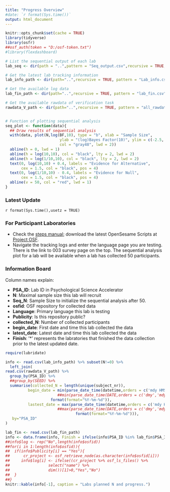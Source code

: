 ```yaml
---
title: "Progress Overview"
#date: `r format(Sys.time())`
output: html_document
---
```

```r
knitr::opts_chunk$set(cache = TRUE)
library(tidyverse)
library(osfr)
##osf_auth(token = "D:/osf-token.txt")
#library(flexdashboard)

# List the sequential output of each lab
lab_seq <- dir(path = "..",pattern = "Seq_output.csv",recursive = TRUE,full.names = TRUE)

# Get the latest lab tracking information
lab_info_path <- dir(path="..",recursive = TRUE, pattern = "Lab_info.csv", full.names = TRUE)

# Get the available log data
lab_fin_path <- dir(path="..",recursive = TRUE, pattern = "lab_fin.csv", full.names = TRUE)

# Get the available rawdata of verification task
rawdata_V_path <- dir(path="..",recursive = TRUE, pattern = "all_rawdata_SP_V.csv", full.names = TRUE)


# Function of plotting sequential analysis
seq_plot <- function(data){
  ## Draw results of sequential analysis
  with(data, plot(N,log(BF,10), type = "b", xlab = "Sample Size", 
                        ylab = "(log)Bayes Factor(10)", ylim = c(-2.5, 2.5), pch = 19, 
                        col = "gray48", lwd = 2))
  abline(h = 0, lwd = 1)
  abline(h = log(10,10), col = "black", lty = 2, lwd = 2)
  abline(h = log(1/10,10), col = "black", lty = 2, lwd = 2)
  text(0, log(10,10) + 0.4, labels = "Evidence for Alternative", 
       cex = 1.5, col = "black", pos = 4)
  text(0, log(1/10,10) - 0.4, labels = "Evidence for Null", 
       cex = 1.5, col = "black", pos = 4)
  abline(v = 50, col = "red", lwd = 1)
}

```

### Latest Update
`r format(Sys.time(),usetz = TRUE)`

### For Participant Laboratories
- Check the [steps manual](https://docs.google.com/document/d/1XFj9qQT500lAEe3fjGNab6TTU_lgUWTiWWSh8oF3jGE/edit?usp=sharing); download the latest OpenSesame Scripts at [Project OSF](https://osf.io/e428p/).
- Navigate the tracking logs and enter the language page you are testing. There is the link to 003 survey page on the top. The sequential analysis plot for a lab will be available when a lab has collected 50 participants.

### Information Board

Column names explain:

- **PSA_ID**: Lab ID in Psychological Science Accelerator
- **N**: Maximal sample size this lab will recruit
- **Seq_N**: Sample Size to initialize the sequential analysis after 50.
- **osfid**: OSF repository for collected data
- **Language**: Primary language this lab is testing
- **Publicity**: Is this repository public?
- **collected_N**: Number of collected participants
- **begin_date**: First date and time this lab collected the data
- **latest_date**: Latest date and time this lab collected the data
- **Finish**: '*' represents the labratories that finished the data collection prior to the latest updated date.
<!---
- **log**: Is Lab log available?
--->

```r
require(lubridate)

info <- read.csv(lab_info_path) %>% subset(N!=0) %>% 
  left_join(
read.csv(rawdata_V_path) %>% 
  group_by(PSA_ID) %>% 
  ##group_by(SEED) %>%
  summarise(collected_N = length(unique(subject_nr)), 
          begin_date = min(parse_date_time(datetime,orders = c('mdy HMS','b d HMS Y','ymd')) %>%
                       ##min(parse_date_time(DATE,orders = c('dmy','mdy','ymd','dmy, h.m','ymd, h:m')) %>%
                    format(format="%Y-%m-%d")), 
          lastest_date = max(parse_date_time(datetime,orders = c('mdy HMS','b d HMS Y','a b d HMS Y','ymd')) %>%
                       ##max(parse_date_time(DATE,orders = c('dmy','mdy','ymd','dmy, h.m','ymd, h:m')) %>%
                               format(format="%Y-%m-%d"))), 
   by="PSA_ID"
)

lab_fin <- read.csv(lab_fin_path)
info <- data.frame(info, Finish = ifelse(info$PSA_ID %in% lab_fin$PSA_ID, "*",""))
##info$log <- rep("No",length(info$osfid))
##for(i in 1:length(info$osfid)){
##  if(info$Publicity[i] == "Yes"){
##      cr_project <- osf_retrieve_node(as.character(info$osfid[i]))
##     info$log[i] <- ifelse((cr_project %>% osf_ls_files() %>%
##                 select("name") %>%
##                 dim())[1]>0,"Yes","No") 
##  }
##}
knitr::kable(info[-1], caption = "Labs planned N and progress.")
```

